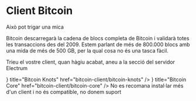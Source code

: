

# Client Bitcoin

<Callout emoji="⏳">
Això pot trigar una mica

Bitcoin descarregarà la cadena de blocs completa de Bitcoin i validarà totes les
transaccions des del 2009. Estem parlant de més de 800.000 blocs amb una mida de
més de 500 GB, per la qual cosa no és una tasca fàcil.
</Callout>

Trieu el vostre client, quan hàgiu acabat, aneu a la secció del servidor
Electrum

<Cards>
    <Cards.Card
        icon={<GiKnot />}
        title="Bitcoin Knots"
        href="bitcoin-client/bitcoin-knots"
    />
    <Cards.Card
        icon={<FaBitcoin />}
        title="Bitcoin Core"
        href="bitcoin-client/bitcoin-core"
    />
</Cards>

<Callout type="warning">
No es recomana instal·lar més d'un client i no és compatible, no donem suport
</Callout>